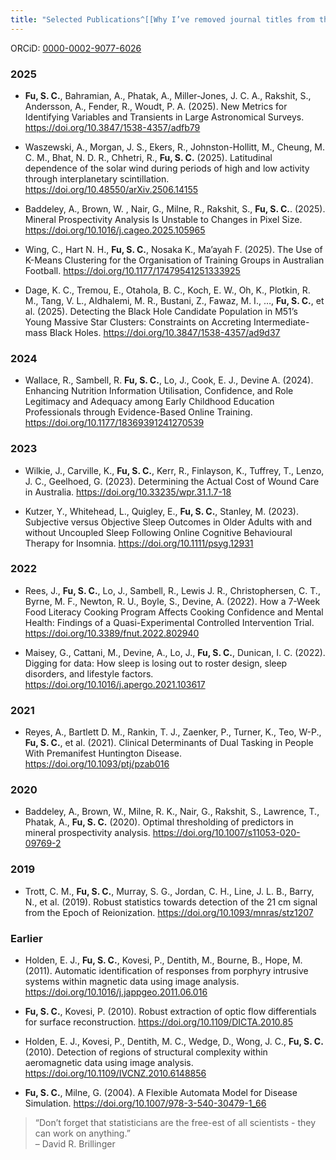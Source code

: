 ```yaml
---
title: "Selected Publications^[[Why I’ve removed journal titles from the papers on my CV](https://doi.org/10.1038/d41586-024-02596-y)]"
---
```


ORCiD: [0000-0002-9077-6026](https://orcid.org/0000-0002-9077-6026)

### 2025

- **Fu, S. C.**, Bahramian, A., Phatak, A., Miller-Jones, J. C. A., Rakshit, S., Andersson, A., Fender, R., Woudt, P. A. (2025). New Metrics for Identifying Variables and Transients in Large Astronomical Surveys. <https://doi.org/10.3847/1538-4357/adfb79>

- Waszewski, A., Morgan, J. S., Ekers, R., Johnston-Hollitt, M., Cheung, M. C. M., Bhat, N. D. R., Chhetri, R., **Fu, S. C.** (2025). Latitudinal dependence of the solar wind during periods of high and low activity through interplanetary scintillation. <https://doi.org/10.48550/arXiv.2506.14155>

- Baddeley, A., Brown, W. , Nair, G., Milne, R., Rakshit, S., **Fu, S. C.**. (2025). Mineral Prospectivity Analysis Is Unstable to Changes in Pixel Size. <https://doi.org/10.1016/j.cageo.2025.105965>

- Wing, C., Hart N. H., **Fu, S. C.**, Nosaka K., Ma’ayah F. (2025). The Use of K-Means Clustering for the Organisation of Training Groups in Australian Football. <https://doi.org/10.1177/17479541251333925>

- Dage, K. C., Tremou, E., Otahola, B. C., Koch, E. W., Oh, K., Plotkin, R. M., Tang,  V. L., Aldhalemi,  M. R., Bustani, Z., Fawaz, M. I., ..., **Fu, S. C.**, et al. (2025). Detecting the Black Hole Candidate Population in M51’s Young Massive Star Clusters: Constraints on Accreting Intermediate-mass Black Holes. <https://doi.org/10.3847/1538-4357/ad9d37>

### 2024

- Wallace, R., Sambell, R. **Fu, S. C.**, Lo, J., Cook, E. J., Devine A. (2024). Enhancing Nutrition Information Utilisation, Confidence, and Role Legitimacy and Adequacy among Early Childhood Education Professionals through Evidence-Based Online Training. <https://doi.org/10.1177/18369391241270539>

### 2023

- Wilkie, J., Carville, K., **Fu, S. C.**, Kerr, R., Finlayson, K., Tuffrey, T., Lenzo, J. C., Geelhoed, G. (2023). Determining the Actual Cost of Wound Care in Australia. <https://doi.org/10.33235/wpr.31.1.7-18>

- Kutzer, Y., Whitehead, L., Quigley, E., **Fu, S. C.**, Stanley, M. (2023). Subjective versus Objective Sleep Outcomes in Older Adults with and without Uncoupled Sleep Following Online Cognitive Behavioural Therapy for Insomnia. <https://doi.org/10.1111/psyg.12931>

### 2022

- Rees, J., **Fu, S. C.**, Lo, J., Sambell, R., Lewis J. R., Christophersen, C. T., Byrne, M. F., Newton, R. U., Boyle, S., Devine, A. (2022). How a 7-Week Food Literacy Cooking Program Affects Cooking Confidence and Mental Health: Findings of a Quasi-Experimental Controlled Intervention Trial. <https://doi.org/10.3389/fnut.2022.802940>

- Maisey, G., Cattani, M., Devine, A., Lo, J., **Fu, S. C.**, Dunican, I. C. (2022). Digging for data: How sleep is losing out to roster design, sleep disorders, and lifestyle factors. <https://doi.org/10.1016/j.apergo.2021.103617>

### 2021

- Reyes, A., Bartlett D. M., Rankin, T. J., Zaenker, P., Turner, K., Teo, W-P., **Fu, S. C.**, et al. (2021). Clinical Determinants of Dual Tasking in People With Premanifest Huntington Disease. <https://doi.org/10.1093/ptj/pzab016>

### 2020

- Baddeley, A., Brown, W., Milne, R. K., Nair, G., Rakshit, S., Lawrence, T., Phatak, A., **Fu, S. C.** (2020). Optimal thresholding of predictors in mineral prospectivity analysis. <https://doi.org/10.1007/s11053-020-09769-2>

### 2019

- Trott, C. M., **Fu, S. C.**, Murray, S. G., Jordan, C. H., Line, J. L. B., Barry, N., et al. (2019). Robust statistics towards detection of the 21 cm signal from the Epoch of Reionization. <https://doi.org/10.1093/mnras/stz1207>

### Earlier

- Holden, E. J., **Fu, S. C.**, Kovesi, P., Dentith, M., Bourne, B., Hope, M. (2011). Automatic identification of responses from porphyry intrusive systems within magnetic data using image analysis. <https://doi.org/10.1016/j.jappgeo.2011.06.016>

- **Fu, S. C.**, Kovesi, P. (2010). Robust extraction of optic flow differentials for surface reconstruction. <https://doi.org/10.1109/DICTA.2010.85>

- Holden, E. J., Kovesi, P., Dentith, M. C., Wedge, D., Wong, J. C., **Fu, S. C.** (2010). Detection of regions of structural complexity within aeromagnetic data using image analysis. <https://doi.org/10.1109/IVCNZ.2010.6148856>

- **Fu, S. C.**, Milne, G. (2004). A Flexible Automata Model for Disease Simulation. <https://doi.org/10.1007/978-3-540-30479-1_66>

> "Don’t forget that statisticians are the free-est of all scientists - they can work on anything."<br>
> -- David R. Brillinger

